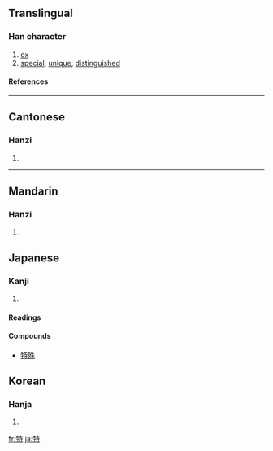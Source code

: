 ==Translingual==
===Han character===
{{Han char|rn=93|rad=牛|as=06|sn=10|four=2454<sub>1</sub>|canj=竹手土木戈 (HQGDI)}}
# [[ox]]
# [[special]], [[unique]], [[distinguished]]
====References====
{{Han ref|kx=0700.200|dkj=20013|dj=1113.030|hdz=31808.110|uh=7279|ud=29305|bh=AF53|bd=44883}}

----
==Cantonese==
===Hanzi===
{{yue-hanzi|jyut=|y=dak6}}
# {{defn|Cantonese}}

----
==Mandarin==
===Hanzi===
{{cmn-hanzi|pin=[[tè]] (te4)|wg=t'e<sup>4</sup>}}
# {{defn|Mandarin}}




== Japanese ==
===Kanji===
{{ja-kanji|grade=|rs=牛06}}
# {{defn|Japanese}} 
====Readings====
{{ja-readings|on=[[とく]] ([[toku]]), [[どく]] ([[doku]])|kun=[[おうし]] ([[oushi]]), [[ひとり]] ([[hitori]]), [[ことに]] ([[kotoni]])}}

====Compounds====
*[[特殊]]


==Korean==
===Hanja===
{{ko-hanja|hangeul=특|eumhun=|rv=teuk|mr=t'ŭk|y=thuk}}
# {{defn|Korean}}

[[fr:特]]
[[ja:特]]